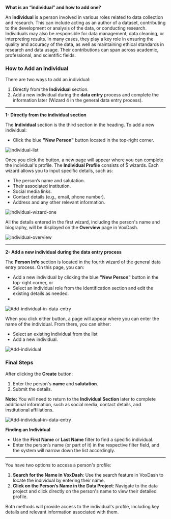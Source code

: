 **What is an “individual” and how to add one?**  
 

An **individual** is a person involved in various roles related to data collection and research. This can include acting as an author of a dataset, contributing to the development or analysis of the data, or conducting research. Individuals may also be responsible for data management, data cleaning, or interpreting results. In many cases, they play a key role in ensuring the quality and accuracy of the data, as well as maintaining ethical standards in research and data usage. Their contributions can span across academic, professional, and scientific fields.

### **How to Add an Individual**

There are two ways to add an individual:

1. Directly from the **Individual** section.  
2. Add a new individual during the **data entry** process and complete the information later (Wizard 4 in the general data entry process).

---

**1- Directly from the individual section**

The **Individual** section is the third section in the heading. To add a new individual:

* Click the blue **"New Person"** button located in the top-right corner.

<Frame>
  <img src="/images/individual-list.png" alt="individual-list" style={{ borderRadius: '0.5rem' }} />
</Frame>

Once you click the button, a new page will appear where you can complete the individual's profile. The **Individual Profile** consists of 5 wizards. Each wizard allows you to input specific details, such as:

* The person’s name and salutation.  
* Their associated institution.  
* Social media links.  
* Contact details (e.g., email, phone number).  
* Address and any other relevant information.

<Frame>
  <img src="/images/individualwizards.png" alt="individual-wizard-one" style={{ borderRadius: '0.5rem' }} />
</Frame>

All the details entered in the first wizard, including the person's name and biography, will be displayed on the **Overview** page in VoxDash.

<Frame>
  <img src="/images/person-overview.png" alt="individual-overview" style={{ borderRadius: '0.5rem' }} />
</Frame>

---

**2- Add a new individual during the data entry process**

The **Person Info** section is located in the fourth wizard of the general data entry process. On this page, you can:

* Add a new individual by clicking the blue **"New Person"** button in the top-right corner, or  
* Select an individual role from the identification section and edit the existing details as needed.  
* 

<Frame>
  <img src="/images/data-add-individual.png" alt="Add-individual-in-data-entry" style={{ borderRadius: '0.5rem' }} />
</Frame>

When you click either button, a page will appear where you can enter the name of the individual. From there, you can either:

* Select an existing individual from the list  
* Add a new individual.

<Frame>
  <img src="/images/images/add-individual1.png" alt="Add-individual" style={{ borderRadius: '0.5rem' }} />
</Frame>

### **Final Steps**

After clicking the **Create** button:

1. Enter the person's **name** and **salutation**.  
2. Submit the details.

**Note:** You will need to return to the **Individual Section** later to complete additional information, such as social media, contact details, and institutional affiliations.

<Frame>
  <img src="/images/data-add-individua2.png" alt="Add-individual-in-data-entry" style={{ borderRadius: '0.5rem' }} />
</Frame>

**Finding an Individual**

* Use the **First Name** or **Last Name** filter to find a specific individual.  
* Enter the person’s name (or part of it) in the respective filter field, and the system will narrow down the list accordingly.

---

You have two options to access a person's profile:

1. **Search for the Name in VoxDash**: Use the search feature in VoxDash to locate the individual by entering their name.  
2. **Click on the Person’s Name in the Data Project**: Navigate to the data project and click directly on the person's name to view their detailed profile.

Both methods will provide access to the individual's profile, including key details and relevant information associated with them.
